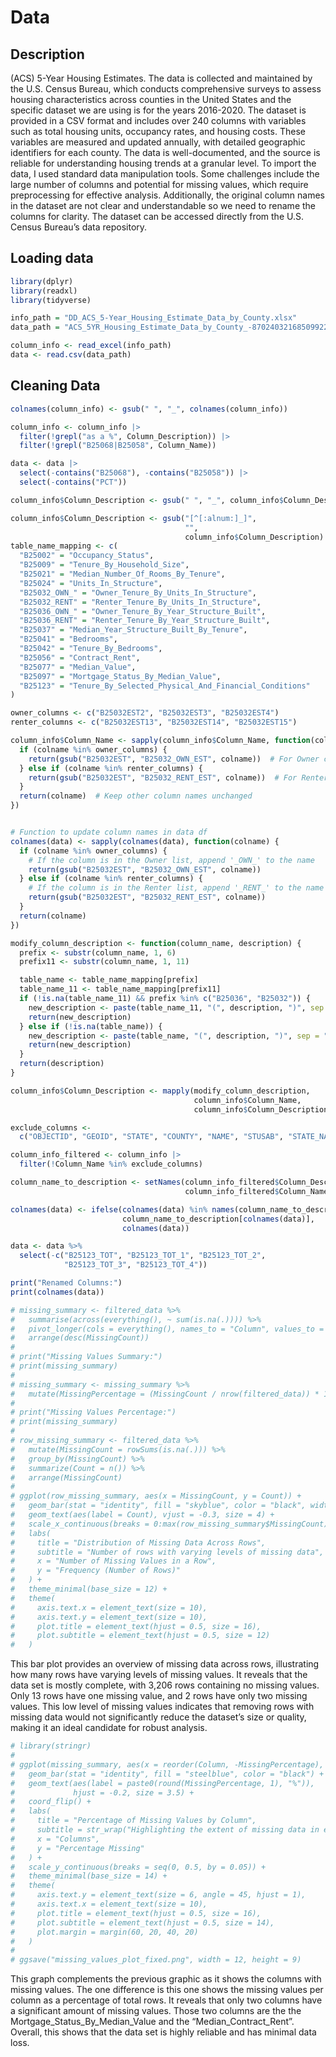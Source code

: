 # Data

## Description
(ACS) 5-Year Housing Estimates. The data is collected and maintained by the U.S. 
Census Bureau, which conducts comprehensive surveys to assess housing 
characteristics across counties in the United States and the specific dataset we 
are using is for the years 2016-2020. The dataset is provided in a CSV format and 
includes over 240 columns with variables such as total housing units, occupancy 
rates, and housing costs. These variables are measured and updated annually, 
with detailed geographic identifiers for each county. The data is 
well-documented, and the source is reliable for understanding housing trends at 
a granular level. To import the data, I used standard data manipulation tools. 
Some challenges include the large number of columns and potential for missing 
values, which require preprocessing for effective analysis. Additionally, the 
original column names in the dataset are not clear and understandable so we need 
to rename the columns for clarity. The dataset can be accessed directly from the 
U.S. Census Bureau's data repository.

## Loading data
```r
library(dplyr)
library(readxl)
library(tidyverse)

info_path = "DD_ACS_5-Year_Housing_Estimate_Data_by_County.xlsx"
data_path = "ACS_5YR_Housing_Estimate_Data_by_County_-8702403216850992228.csv"

column_info <- read_excel(info_path)
data <- read.csv(data_path)
```

## Cleaning Data
```r
colnames(column_info) <- gsub(" ", "_", colnames(column_info))

column_info <- column_info |>
  filter(!grepl("as a %", Column_Description)) |>
  filter(!grepl("B25068|B25058", Column_Name))

data <- data |>
  select(-contains("B25068"), -contains("B25058")) |> 
  select(-contains("PCT"))

column_info$Column_Description <- gsub(" ", "_", column_info$Column_Description)

column_info$Column_Description <- gsub("[^[:alnum:]_]", 
                                       "", 
                                       column_info$Column_Description)
table_name_mapping <- c(
  "B25002" = "Occupancy_Status",
  "B25009" = "Tenure_By_Household_Size",
  "B25021" = "Median_Number_Of_Rooms_By_Tenure",
  "B25024" = "Units_In_Structure",
  "B25032_OWN_" = "Owner_Tenure_By_Units_In_Structure",
  "B25032_RENT" = "Renter_Tenure_By_Units_In_Structure",
  "B25036_OWN_" = "Owner_Tenure_By_Year_Structure_Built",
  "B25036_RENT" = "Renter_Tenure_By_Year_Structure_Built",
  "B25037" = "Median_Year_Structure_Built_By_Tenure",
  "B25041" = "Bedrooms",
  "B25042" = "Tenure_By_Bedrooms",
  "B25056" = "Contract_Rent",
  "B25077" = "Median_Value",
  "B25097" = "Mortgage_Status_By_Median_Value",
  "B25123" = "Tenure_By_Selected_Physical_And_Financial_Conditions"
)

owner_columns <- c("B25032EST2", "B25032EST3", "B25032EST4")
renter_columns <- c("B25032EST13", "B25032EST14", "B25032EST15")

column_info$Column_Name <- sapply(column_info$Column_Name, function(colname) {
  if (colname %in% owner_columns) {
    return(gsub("B25032EST", "B25032_OWN_EST", colname))  # For Owner columns
  } else if (colname %in% renter_columns) {
    return(gsub("B25032EST", "B25032_RENT_EST", colname))  # For Renter columns
  }
  return(colname)  # Keep other column names unchanged
})


# Function to update column names in data df
colnames(data) <- sapply(colnames(data), function(colname) {
  if (colname %in% owner_columns) {
    # If the column is in the Owner list, append '_OWN_' to the name
    return(gsub("B25032EST", "B25032_OWN_EST", colname))
  } else if (colname %in% renter_columns) {
    # If the column is in the Renter list, append '_RENT_' to the name
    return(gsub("B25032EST", "B25032_RENT_EST", colname))
  }
  return(colname)
})

modify_column_description <- function(column_name, description) {
  prefix <- substr(column_name, 1, 6)
  prefix11 <- substr(column_name, 1, 11)

  table_name <- table_name_mapping[prefix]
  table_name_11 <- table_name_mapping[prefix11]
  if (!is.na(table_name_11) && prefix %in% c("B25036", "B25032")) {
    new_description <- paste(table_name_11, "(", description, ")", sep = "")
    return(new_description)
  } else if (!is.na(table_name)) {
    new_description <- paste(table_name, "(", description, ")", sep = "")
    return(new_description)
  }
  return(description)
}

column_info$Column_Description <- mapply(modify_column_description, 
                                         column_info$Column_Name, 
                                         column_info$Column_Description)

exclude_columns <- 
  c("OBJECTID", "GEOID", "STATE", "COUNTY", "NAME", "STUSAB", "STATE_NAME")

column_info_filtered <- column_info |>
  filter(!Column_Name %in% exclude_columns)

column_name_to_description <- setNames(column_info_filtered$Column_Description, 
                                       column_info_filtered$Column_Name)

colnames(data) <- ifelse(colnames(data) %in% names(column_name_to_description),
                         column_name_to_description[colnames(data)],
                         colnames(data))

data <- data %>%
  select(-c("B25123_TOT", "B25123_TOT_1", "B25123_TOT_2", 
            "B25123_TOT_3", "B25123_TOT_4"))

print("Renamed Columns:")
print(colnames(data))
```

```r
# missing_summary <- filtered_data %>%
#   summarise(across(everything(), ~ sum(is.na(.)))) %>%
#   pivot_longer(cols = everything(), names_to = "Column", values_to = "MissingCount") %>%
#   arrange(desc(MissingCount))
# 
# print("Missing Values Summary:")
# print(missing_summary)
# 
# missing_summary <- missing_summary %>%
#   mutate(MissingPercentage = (MissingCount / nrow(filtered_data)) * 100)
# 
# print("Missing Values Percentage:")
# print(missing_summary)
# 
# row_missing_summary <- filtered_data %>%
#   mutate(MissingCount = rowSums(is.na(.))) %>%
#   group_by(MissingCount) %>%
#   summarize(Count = n()) %>%
#   arrange(MissingCount)
# 
# ggplot(row_missing_summary, aes(x = MissingCount, y = Count)) +
#   geom_bar(stat = "identity", fill = "skyblue", color = "black", width = 0.8) +
#   geom_text(aes(label = Count), vjust = -0.3, size = 4) +
#   scale_x_continuous(breaks = 0:max(row_missing_summary$MissingCount)) +
#   labs(
#     title = "Distribution of Missing Data Across Rows",
#     subtitle = "Number of rows with varying levels of missing data",
#     x = "Number of Missing Values in a Row",
#     y = "Frequency (Number of Rows)"
#   ) +
#   theme_minimal(base_size = 12) +
#   theme(
#     axis.text.x = element_text(size = 10),
#     axis.text.y = element_text(size = 10),
#     plot.title = element_text(hjust = 0.5, size = 16),
#     plot.subtitle = element_text(hjust = 0.5, size = 12)
#   )

```
This bar plot provides an overview of missing data across rows, illustrating how 
many rows have varying levels of missing values. It reveals that the data set is 
mostly complete, with 3,206 rows containing no missing values. Only 13 rows 
have one missing value, and 2 rows have only two missing values. This low 
level of missing values indicates that removing rows with missing data 
would not significantly reduce the dataset's size or quality, making it an 
ideal candidate for robust analysis.

```r
# library(stringr)  
# 
# ggplot(missing_summary, aes(x = reorder(Column, -MissingPercentage), y = MissingPercentage)) +
#   geom_bar(stat = "identity", fill = "steelblue", color = "black") +
#   geom_text(aes(label = paste0(round(MissingPercentage, 1), "%")), 
#             hjust = -0.2, size = 3.5) +
#   coord_flip() +
#   labs(
#     title = "Percentage of Missing Values by Column",
#     subtitle = str_wrap("Highlighting the extent of missing data in each variable", 50),
#     x = "Columns",
#     y = "Percentage Missing"
#   ) +
#   scale_y_continuous(breaks = seq(0, 0.5, by = 0.05)) +
#   theme_minimal(base_size = 14) +
#   theme(
#     axis.text.y = element_text(size = 6, angle = 45, hjust = 1),
#     axis.text.x = element_text(size = 10),
#     plot.title = element_text(hjust = 0.5, size = 16),
#     plot.subtitle = element_text(hjust = 0.5, size = 14),
#     plot.margin = margin(60, 20, 40, 20)
#   )
# 
# ggsave("missing_values_plot_fixed.png", width = 12, height = 9)
```
This graph complements the previous graphic as it shows the columns with 
missing values. The one difference is this one shows the missing values per 
column as a percentage of total rows. It reveals that only two columns have a 
significant amount of missing values. Those two columns are the the Mortgage_Status_By_Median_Value and the "Median_Contract_Rent". Overall, this 
shows that the data set is highly reliable and has minimal data loss.